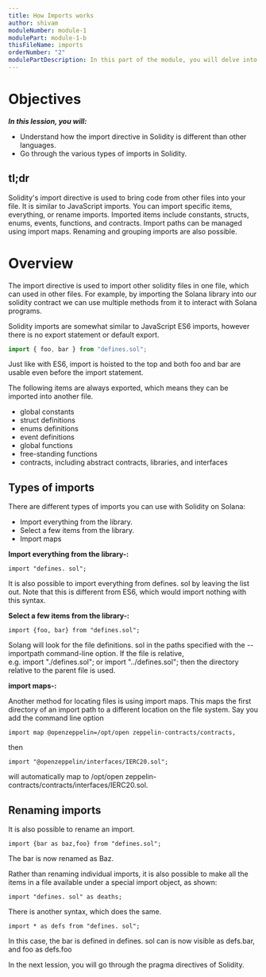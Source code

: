 ```yaml
---
title: How Imports works
author: shivam
moduleNumber: module-1
modulePart: module-1-b
thisFileName: imports
orderNumber: "2"
modulePartDescription: In this part of the module, you will delve into the basics of the Solidity programming language, which is used for building Solana programs. You will take a deep dive into foundational Solidity for solana concepts.
---
```


# Objectives

*************************In this lession, you will:*************************

- Understand how the import directive in Solidity is different than other languages.
- Go through the various types of imports in Solidity.

## tl;dr

Solidity's import directive is used to bring code from other files into your file. It is similar to JavaScript imports. You can import specific items, everything, or rename imports. Imported items include constants, structs, enums, events, functions, and contracts. Import paths can be managed using import maps. Renaming and grouping imports are also possible.

# Overview

The import directive is used to import other solidity files in one file, which can used in other files. For example, by importing the Solana library into our solidity contract we can use multiple methods from it to interact with Solana programs.

Solidity imports are somewhat similar to JavaScript ES6 imports, however there is no export statement or default export.

```jsx
import { foo, bar } from "defines.sol";
```

Just like with ES6, import is hoisted to the top and both foo and bar are usable even before the import statement.

The following items are always exported, which means they can be imported into another file.

- global constants
- struct definitions
- enums definitions
- event definitions
- global functions
- free-standing functions
- contracts, including abstract contracts, libraries, and interfaces

## Types of imports

There are different types of imports you can use with Solidity on Solana:

- Import everything from the library.
- Select a few items from the library.
- Import maps

**Import everything from the library-:**

```Solidity
import "defines. sol";
```

It is also possible to import everything from defines. sol by leaving the list out. Note that this is different from ES6, which would import nothing with this syntax.

**Select a few items from the library-:**

```Solidity
import {foo, bar} from "defines.sol";
```

Solang will look for the file definitions. sol in the paths specified with the --importpath command-line option. If the file is relative, e.g. import "./defines.sol"; or import "../defines.sol"; then the directory relative to the parent file is used.

**import maps-:**

Another method for locating files is using import maps. This maps the first directory of an import path to a different location on the file system. Say you add the command line option

```Solidity
import map @openzeppelin=/opt/open zeppelin-contracts/contracts,
```

then

```Solidity
import "@openzeppelin/interfaces/IERC20.sol";
```

will automatically map to /opt/open zeppelin-contracts/contracts/interfaces/IERC20.sol.

## Renaming imports

It is also possible to rename an import.

```Solidity
import {bar as baz,foo} from "defines.sol";
```

The bar is now renamed as Baz.

Rather than renaming individual imports, it is also possible to make all the items in a file available under a special import object, as shown:

```Solidity
import "defines. sol" as deaths;
```

There is another syntax, which does the same.

```Solidity
import * as defs from "defines. sol";
```

In this case, the bar is defined in defines. sol can is now visible as defs.bar, and foo as defs.foo

In the next lession, you will go through the pragma directives of Solidity.
